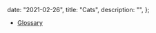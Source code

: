 
  date: "2021-02-26",
  title: "Cats",
  description: "",
};


- [Glossary](https://typelevel.org/cats/nomenclature.html)
